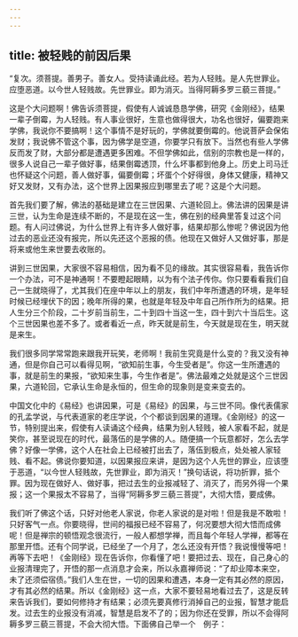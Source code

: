```yaml
---
---
---
```

title: 被轻贱的前因后果
---




“复次。须菩提。善男子。善女人。受持读诵此经。若为人轻贱。是人先世罪业。应堕恶道。以今世人轻贱故。先世罪业。即为消灭。当得阿耨多罗三藐三菩提。”

这是个大问题啊！佛告诉须菩提，假使有人诚诚恳恳学佛，研究《金刚经》，结果一辈子倒霉，为人轻贱。有人事业很好，生意也做得很大，功名也很好，偏要跑来学佛，我说你不要搞啊！这个事情不是好玩的，学佛就要倒霉的。他说菩萨会保佑发财；我说佛不管这个事，因为佛学是空道，你要学只有放下。当然也有些人学佛反而发了财，大部分都是遭遇更多困难。不但学佛如此，信别的宗教也是一样的，很多人说自己一辈子做好事，结果倒霉透顶，什么坏事都到他身上。历史上司马迁也怀疑这个问题，善人做好事，偏要倒霉；坏蛋个个好得很，身体又健康，精神又好又发财，又有办法，这个世界上因果报应到哪里去了呢？这是个大问题。

首先我们要了解，佛法的基础是建立在三世因果、六道轮回上。佛法讲的因果是讲三世，认为生命是连续不断的，不是现在这一生，佛在别的经典里答复过这个问题。有人问过佛说，为什么世界上有许多人做好事，结果却那么惨呢？佛说因为他过去的恶业还没有报完，所以先还这个恶报的债。他现在又做好人又做好事，那是将来或他生来世要去收账的。

讲到三世因果，大家很不容易相信，因为看不见的缘故。其实很容易看，我告诉你一个办法，可不是神通啊！不要瞪起眼睛，以为有个法子传你。你只要看看我们自己一生就晓得了，尤其我们在座中年以上的朋友，我们中年所遭遇的环境，是年轻时候已经埋伏下的因；晚年所得的果，也就是年轻及中年自己所作所为的结果。把人生分三个阶段，二十岁前当前生，二十到四十当这一生，四十到六十当后生。这个三世因果也差不多了。或者看近一点，昨天就是前生，今天就是现在生，明天就是来生。

我们很多同学常常跑来跟我开玩笑，老师啊！我前生究竟是什么变的？我又没有神通，但是你自己可以看得见啊，“欲知前生事，今生受者是”。你这一生所遭遇的事，就是前生的果报，“欲知来生事，今生作者是”。佛法最难之处就是这个三世因果，六道轮回，它承认生命是永恒的，但生命的现象则是变来变去的。

中国文化中的《易经》也讲因果，可是《易经》的因果，与三世不同。像代表儒家的孔孟学说，与代表道家的老庄学说，个个都谈到因果的道理。《金刚经》的这一节，特别提出来，假使有人读诵这个经典，结果为别人轻贱，被人家看不起，就是笑你，甚至说现在的时代，最落伍的是学佛的人。随便搞一个玩意都好，怎么去学佛？好像一学佛，这个人在社会上已经被打出去了，落伍到极点，处处被人家轻贱、看不起。佛说你要知道，以因果报应来讲，是因为这个人先世的罪业，应该堕于恶道，“以今世人轻贱故，先世罪业，即为消灭！”换句话说，将功折罪，抵个罪。因为现在做好人、做好事，把过去生的业报减轻了、消灭了，而另外得一个果报；这一个果报太不容易了，当得“阿耨多罗三藐三菩提”，大彻大悟，要成佛。

我们听了佛这个话，只好对他老人家说，你老人家说的是对啦！但是我是不敢啦！只好客气一点。你要晓得，世间的福报已经不容易了，何况要想大彻大悟而成佛呢！但是禅宗的顿悟观念很流行，一般人都想学禅，而且每个年轻人学禅，都等在那里开悟。还有个同学说，已经坐了一个月了，怎么还没有开悟？我说慢慢等吧！再等下去吧！《金刚经》现在告诉你，你看懂了吧！要把过去、现在，自己身心的业报清理完了，开悟的那一点消息才会来，所以永嘉禅师说：“了却业障本来空，未了还须偿宿债。”我们人生在世，一切的因果和遭遇，本身一定有其必然的原因，才有其必然的结果。所以《金刚经》这一点，大家不要轻易地看过去了，这是反转来告诉我们，要如何修持才有结果；必须先要真修行消掉自己的业报，智慧才能启发。过去生的业报没有消减，智慧是启发不了的；因为你还在受罪，所以不会得阿耨多罗三藐三菩提，不会大彻大悟。下面佛自己举一个 例子：